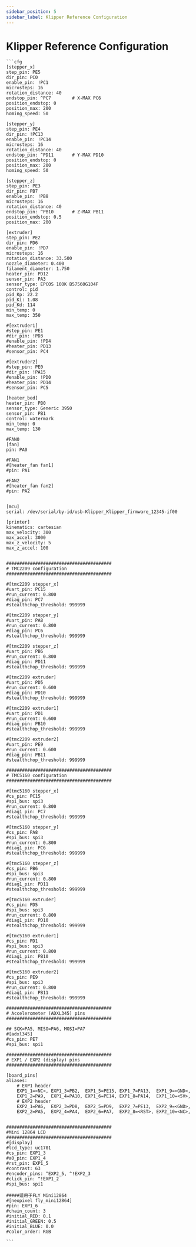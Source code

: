 ```yaml
---
sidebar_position: 5
sidebar_label: Klipper Reference Configuration
---
```


# Klipper Reference Configuration

    ```cfg
    [stepper_x]
    step_pin: PE5
    dir_pin: PC0
    enable_pin: !PC1
    microsteps: 16
    rotation_distance: 40
    endstop_pin: ^PC7        # X-MAX PC6
    position_endstop: 0
    position_max: 200
    homing_speed: 50

    [stepper_y]
    step_pin: PE4
    dir_pin: !PC13
    enable_pin: !PC14
    microsteps: 16
    rotation_distance: 40
    endstop_pin: ^PD11       # Y-MAX PD10
    position_endstop: 0
    position_max: 200
    homing_speed: 50

    [stepper_z]
    step_pin: PE3
    dir_pin: PB7
    enable_pin: !PB8
    microsteps: 16
    rotation_distance: 40
    endstop_pin: ^PB10       # Z-MAX PB11
    position_endstop: 0.5
    position_max: 200

    [extruder]
    step_pin: PE2
    dir_pin: PD6
    enable_pin: !PD7
    microsteps: 16
    rotation_distance: 33.500
    nozzle_diameter: 0.400
    filament_diameter: 1.750
    heater_pin: PD12
    sensor_pin: PA3
    sensor_type: EPCOS 100K B57560G104F
    control: pid
    pid_Kp: 22.2
    pid_Ki: 1.08
    pid_Kd: 114
    min_temp: 0
    max_temp: 350

    #[extruder1]
    #step_pin: PE1
    #dir_pin: !PD3
    #enable_pin: !PD4
    #heater_pin: PD13
    #sensor_pin: PC4

    #[extruder2]
    #step_pin: PE0
    #dir_pin: !PA15
    #enable_pin: !PD0
    #heater_pin: PD14
    #sensor_pin: PC5

    [heater_bed]
    heater_pin: PB0
    sensor_type: Generic 3950
    sensor_pin: PB1
    control: watermark
    min_temp: 0
    max_temp: 130

    #FAN0
    [fan]
    pin: PA0

    #FAN1
    #[heater_fan fan1]
    #pin: PA1

    #FAN2
    #[heater_fan fan2]
    #pin: PA2


    [mcu]
    serial: /dev/serial/by-id/usb-Klipper_Klipper_firmware_12345-if00

    [printer]
    kinematics: cartesian
    max_velocity: 300
    max_accel: 3000
    max_z_velocity: 5
    max_z_accel: 100


    ########################################
    # TMC2209 configuration
    ########################################

    #[tmc2209 stepper_x]
    #uart_pin: PC15
    #run_current: 0.800
    #diag_pin: PC7
    #stealthchop_threshold: 999999

    #[tmc2209 stepper_y]
    #uart_pin: PA8
    #run_current: 0.800
    #diag_pin: PC6
    #stealthchop_threshold: 999999

    #[tmc2209 stepper_z]
    #uart_pin: PB6
    #run_current: 0.800
    #diag_pin: PD11
    #stealthchop_threshold: 999999

    #[tmc2209 extruder]
    #uart_pin: PD5
    #run_current: 0.600
    #diag_pin: PD10
    #stealthchop_threshold: 999999

    #[tmc2209 extruder1]
    #uart_pin: PD1
    #run_current: 0.600
    #diag_pin: PB10
    #stealthchop_threshold: 999999

    #[tmc2209 extruder2]
    #uart_pin: PE9
    #run_current: 0.600
    #diag_pin: PB11
    #stealthchop_threshold: 999999

    ########################################
    # TMC5160 configuration
    ########################################

    #[tmc5160 stepper_x]
    #cs_pin: PC15
    #spi_bus: spi3
    #run_current: 0.800
    #diag1_pin: PC7
    #stealthchop_threshold: 999999

    #[tmc5160 stepper_y]
    #cs_pin: PA8
    #spi_bus: spi3
    #run_current: 0.800
    #diag1_pin: PC6
    #stealthchop_threshold: 999999

    #[tmc5160 stepper_z]
    #cs_pin: PB6
    #spi_bus: spi3
    #run_current: 0.800
    #diag1_pin: PD11
    #stealthchop_threshold: 999999

    #[tmc5160 extruder]
    #cs_pin: PD5
    #spi_bus: spi3
    #run_current: 0.800
    #diag1_pin: PD10
    #stealthchop_threshold: 999999

    #[tmc5160 extruder1]
    #cs_pin: PD1
    #spi_bus: spi3
    #run_current: 0.800
    #diag1_pin: PB10
    #stealthchop_threshold: 999999

    #[tmc5160 extruder2]
    #cs_pin: PE9
    #spi_bus: spi3
    #run_current: 0.800
    #diag1_pin: PB11
    #stealthchop_threshold: 999999

    ########################################
    # Accelerometer (ADXL345) pins
    ########################################

    ## SCK=PA5, MISO=PA6, MOSI=PA7
    #[adxl345]
    #cs_pin: PE7
    #spi_bus: spi1

    ########################################
    # EXP1 / EXP2 (display) pins
    ########################################

    [board_pins]
    aliases:
        # EXP1 header
        EXP1_1=<NC>, EXP1_3=PB2,  EXP1_5=PE15, EXP1_7=PA13,  EXP1_9=<GND>,
        EXP1_2=PA9,  EXP1_4=PA10, EXP1_6=PE14, EXP1_8=PA14,  EXP1_10=<5V>,
        # EXP2 header
        EXP2_1=PA6,  EXP2_3=PD8,  EXP2_5=PD9,  EXP2_7=PE13,  EXP2_9=<GND>,
        EXP2_2=PA5,  EXP2_4=PA4,  EXP2_6=PA7,  EXP2_8=<RST>, EXP2_10=<NC>,


    ########################################
    #Mini 12864 LCD
    ########################################
    #[display]
    #lcd_type: uc1701
    #cs_pin: EXP1_3
    #a0_pin: EXP1_4
    #rst_pin: EXP1_5
    #contrast: 63
    #encoder_pins: ^EXP2_5, ^!EXP2_3
    #click_pin: ^!EXP1_2
    #spi_bus: spi1

    #####适用于FLY Mini12864
    #[neopixel fly_mini12864]
    #pin: EXP1_6
    #chain_count: 3
    #initial_RED: 0.1
    #initial_GREEN: 0.5
    #initial_BLUE: 0.0
    #color_order: RGB

    ```